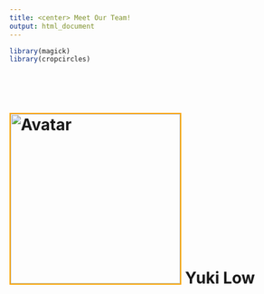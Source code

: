 ```yaml
---
title: <center> Meet Our Team!
output: html_document
---
```


```r
library(magick)
library(cropcircles)
```

<br></br>

# <img src="pictures/yukilow.png" alt="Avatar" width="300" height="300" style="border:2px solid orange"> Yuki Low 



